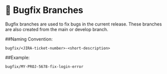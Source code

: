 # 🐞 Bugfix Branches

Bugfix branches are used to fix bugs in the current release. These branches are also created from the main or develop branch.

##Naming Convention:

`bugfix/<JIRA-ticket-number>-<short-description>`

##Example:

`bugfix/MY-PROJ-5678-fix-login-error`